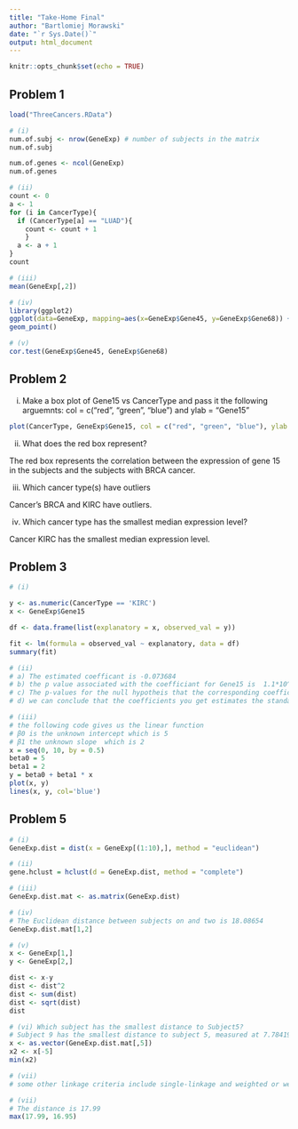 ```yaml
---
title: "Take-Home Final"
author: "Bartlomiej Morawski"
date: "`r Sys.Date()`"
output: html_document
---
```


```r
knitr::opts_chunk$set(echo = TRUE)
```

## Problem 1
```r
load("ThreeCancers.RData")

# (i)
num.of.subj <- nrow(GeneExp) # number of subjects in the matrix
num.of.subj

num.of.genes <- ncol(GeneExp)
num.of.genes

# (ii)
count <- 0
a <- 1
for (i in CancerType){
  if (CancerType[a] == "LUAD"){
    count <- count + 1
    }
  a <- a + 1
}
count

# (iii)
mean(GeneExp[,2])

# (iv)
library(ggplot2)
ggplot(data=GeneExp, mapping=aes(x=GeneExp$Gene45, y=GeneExp$Gene68)) +
geom_point()

# (v)
cor.test(GeneExp$Gene45, GeneExp$Gene68)

```

## Problem 2

(i) Make a box plot of Gene15 vs CancerType and pass it the following arguemnts: col = c("red", "green", "blue") and ylab = "Gene15"
```r
plot(CancerType, GeneExp$Gene15, col = c("red", "green", "blue"), ylab = "Gene 15")
```

(ii) What does the red box represent?

The red box represents the correlation between the expression of gene 15 in the subjects and the subjects with BRCA cancer. 

(iii) Which cancer type(s) have outliers

Cancer's BRCA and KIRC have outliers.

(iv) Which cancer type has the smallest median expression level?

Cancer KIRC has the smallest median expression level. 


## Problem 3
```r
# (i)

y <- as.numeric(CancerType == 'KIRC')
x <- GeneExp$Gene15

df <- data.frame(list(explanatory = x, observed_val = y))

fit <- lm(formula = observed_val ~ explanatory, data = df)
summary(fit) 

# (ii)
# a) The estimated coefficant is -0.073684 
# b) the p value associated with the coefficiant for Gene15 is  1.1*10^-15
# c) The p-values for the null hypotheis that the corresponding coefficient is zero.
# d) we can conclude that the coefficients you get estimates the standard errors, t-values and p-values

# (iii)
# the following code gives us the linear function
# β0 is the unknown intercept which is 5
# β1 the unknown slope  which is 2
x = seq(0, 10, by = 0.5)
beta0 = 5
beta1 = 2
y = beta0 + beta1 * x 
plot(x, y)
lines(x, y, col='blue')
```








## Problem 5
```r
# (i)
GeneExp.dist = dist(x = GeneExp[(1:10),], method = "euclidean")

# (ii)
gene.hclust = hclust(d = GeneExp.dist, method = "complete")

# (iii)
GeneExp.dist.mat <- as.matrix(GeneExp.dist)

# (iv)
# The Euclidean distance between subjects on and two is 18.08654
GeneExp.dist.mat[1,2]

# (v)
x <- GeneExp[1,]
y <- GeneExp[2,]

dist <- x-y
dist <- dist^2
dist <- sum(dist)
dist <- sqrt(dist)
dist

# (vi) Which subject has the smallest distance to Subject5?
# Subject 9 has the smallest distance to subject 5, measured at 7.784195.
x <- as.vector(GeneExp.dist.mat[,5])
x2 <- x[-5]
min(x2)

# (vii)
# some other linkage criteria include single-linkage and weighted or weighted average linkage clustering.

# (vii)
# The distance is 17.99
max(17.99, 16.95) 
```

